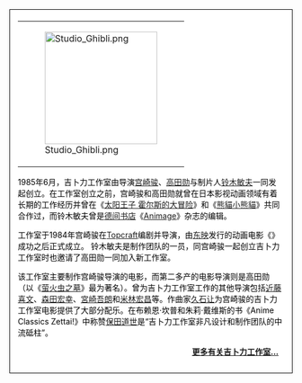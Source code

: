 <div style="display: block; border: 1px solid black; vertical-align: top; background: #fff; color: black; margin-bottom: 10px; padding: 1em; margin-top: 0em; padding-top: .3em; ">
{| border="0" cellpadding="0" cellspacing="0" style="background-color:transparent; margin:.7em" align="left"
| [[File:Studio_Ghibli.png|200px]] 
|}
1985年6月，吉卜力工作室由导演[[宫崎骏|宫崎骏]]、[[高田勋|高田勋]]与制片人[[铃木敏夫|铃木敏夫]]一同发起创立。在工作室创立之前，宫崎骏和高田勋就曾在日本影视动画领域有着长期的工作经历并曾在《[[太阳王子_霍尔斯的大冒险|太阳王子 霍尔斯的大冒险]]》和《[[熊貓小熊貓|熊貓小熊貓]]》共同合作过，而铃木敏夫曾是[[德间书店|德间书店]]《[[Animage|Animage]]》杂志的编辑。

工作室于1984年宫崎骏在[[Topcraft|Topcraft]]编剧并导演，由[[东映|东映]]发行的动画电影《{{le|风之谷 (1984年动画电影)|Nausicaä of the Valley of the Wind (film)|风之谷}}》成功之后正式成立。<!-- The origins of the film lie in the first two volumes of a [[风之谷|serialized manga]] written by Miyazaki for publication in ''Animage'' as a way of generating interest in an anime version.  -->铃木敏夫是制作团队的一员，同宫崎骏一起创立吉卜力工作室时也邀请了高田勋一同加入新工作室。

该工作室主要制作宫崎骏导演的电影，而第二多产的电影导演则是高田勋（以《[[萤火虫之墓|萤火虫之墓]]》最为著名）。曾为吉卜力工作室工作的其他导演包括[[近藤喜文|近藤喜文]]、[[森田宏幸|森田宏幸]]、[[宮崎吾朗|宮崎吾朗]]和[[米林宏昌|米林宏昌]]等。作曲家[[久石让|久石让]]为宫崎骏的吉卜力工作室电影提供了大部分配乐。在布赖恩·坎普和朱莉·戴维斯的书《Anime Classics Zettai!》中称赞[[保田道世|保田道世]]是“吉卜力工作室非凡设计和制作团队的中流砥柱{{refn|group="注释"|原文为：a mainstay of Studio Ghibli’s extraordinary design and production team}}”。

<div class="noprint" style="text-align:right;margin-right:10px;margin-bottom:4px;">'''[[吉卜力工作室|更多有关吉卜力工作室...]]''' </div>
<noinclude><references group="注释" /></noinclude>